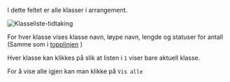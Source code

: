 I dette feltet er alle klasser i arrangement.

 ![Klasseliste-tidtaking](/img/klasseliste_tidtaking.png)

For hver klasse vises klasse navn, løype navn, lengde og statuser for antall (Samme som i [topplinjen](#topplinje) )

Hver klasse kan klikkes på slik at listen i `1` viser bare aktuell klasse.

For å vise alle igjen kan man klikke på `Vis alle`


